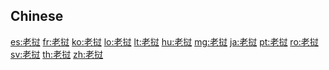{{also|老撾}}
==Chinese==
{{zh-see|老撾}}

[[es:老挝]]
[[fr:老挝]]
[[ko:老挝]]
[[lo:老挝]]
[[lt:老挝]]
[[hu:老挝]]
[[mg:老挝]]
[[ja:老挝]]
[[pt:老挝]]
[[ro:老挝]]
[[sv:老挝]]
[[th:老挝]]
[[zh:老挝]]
